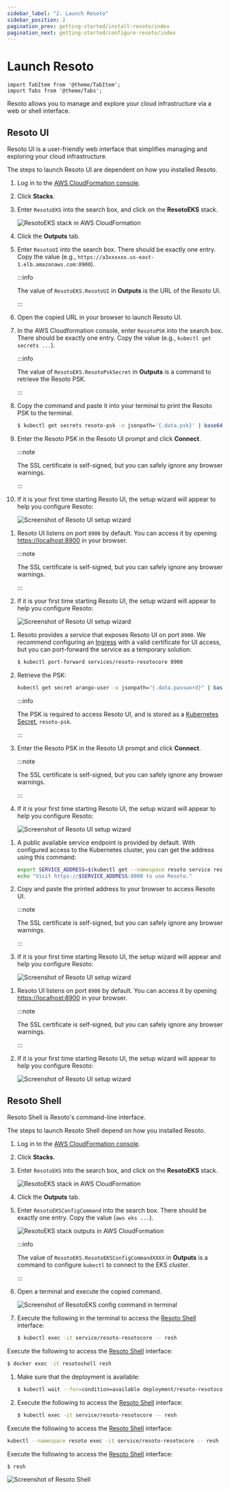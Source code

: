 ```yaml
---
sidebar_label: "2. Launch Resoto"
sidebar_position: 2
pagination_prev: getting-started/install-resoto/index
pagination_next: getting-started/configure-resoto/index
---
```


# Launch Resoto

```mdx-code-block
import TabItem from '@theme/TabItem';
import Tabs from '@theme/Tabs';
```

Resoto allows you to manage and explore your cloud infrastructure via a web or shell interface.

## Resoto UI

Resoto UI is a user-friendly web interface that simplifies managing and exploring your cloud infrastructure.

The steps to launch Resoto UI are dependent on how you installed Resoto.

<Tabs groupId="install-method" querystring>

<TabItem value="aws" label="Amazon Web Services">

1. Log in to the [AWS CloudFormation console](https://console.aws.amazon.com/cloudformation).

2. Click **Stacks**.

3. Enter `ResotoEKS` into the search box, and click on the **ResotoEKS** stack.

   ![ResotoEKS stack in AWS CloudFormation](./img/cf-stack.png)

4. Click the **Outputs** tab.

5. Enter `ResotoUI` into the search box. There should be exactly one entry. Copy the value (e.g., `https://a3xxxxxx.us-east-1.elb.amazonaws.com:8900`).

   :::info

   The value of `ResotoEKS.ResotoUI` in **Outputs** is the URL of the Resoto UI.

   :::

6. Open the copied URL in your browser to launch Resoto UI.

7. In the AWS Cloudformation console, enter `ResotoPSK` into the search box. There should be exactly one entry. Copy the value (e.g., `kubectl get secrets ...`).

   :::info

   The value of `ResotoEKS.ResotoPskSecret` in **Outputs** is a command to retrieve the Resoto PSK.

   :::

8. Copy the command and paste it into your terminal to print the Resoto PSK to the terminal.

   ```bash
   $ kubectl get secrets resoto-psk -o jsonpath='{.data.psk}' | base64 -d
   ```

9. Enter the Resoto PSK in the Resoto UI prompt and click **Connect**.

   :::note

   The SSL certificate is self-signed, but you can safely ignore any browser warnings.

   :::

10. If it is your first time starting Resoto UI, the setup wizard will appear to help you configure Resoto:

    ![Screenshot of Resoto UI setup wizard](../explore-resoto/ui/img/setup-wizard.png)

</TabItem>

<TabItem value="docker" label="Docker">

1. Resoto UI listens on port `8900` by default. You can access it by opening <https://localhost:8900> in your browser.

   :::note

   The SSL certificate is self-signed, but you can safely ignore any browser warnings.

   :::

2. If it is your first time starting Resoto UI, the setup wizard will appear to help you configure Resoto:

   ![Screenshot of Resoto UI setup wizard](../explore-resoto/ui/img/setup-wizard.png)

</TabItem>

<TabItem value="kubernetes" label="Kubernetes">

1. Resoto provides a service that exposes Resoto UI on port `8900`. We recommend configuring an [Ingress](https://kubernetes.io/docs/concepts/services-networking/ingress) with a valid certificate for UI access, but you can port-forward the service as a temporary solution:

   ```bash
   $ kubectl port-forward services/resoto-resotocore 8900
   ```

2. Retrieve the PSK:

   ```bash
   kubectl get secret arango-user -o jsonpath="{.data.password}" | base64 --decode
   ```

   :::info

   The PSK is required to access Resoto UI, and is stored as a [Kubernetes Secret](https://kubernetes.io/docs/concepts/configuration/secret), `resoto-psk`.

   :::

3. Enter the Resoto PSK in the Resoto UI prompt and click **Connect**.

   :::note

   The SSL certificate is self-signed, but you can safely ignore any browser warnings.

   :::

4. If it is your first time starting Resoto UI, the setup wizard will appear to help you configure Resoto:

   ![Screenshot of Resoto UI setup wizard](../explore-resoto/ui/img/setup-wizard.png)

</TabItem>

<TabItem value="digitalocean" label="DigitalOcean">

1. A public available service endpoint is provided by default. With configured access to the Kubernetes cluster, you can get the address using this command:

   ```bash
   export SERVICE_ADDRESS=$(kubectl get --namespace resoto service resoto-resotocore -o jsonpath="{.status.loadBalancer.ingress[0].ip}")
   echo "Visit https://$SERVICE_ADDRESS:8900 to use Resoto."
   ```

2. Copy and paste the printed address to your browser to access Resoto UI.

   :::note

   The SSL certificate is self-signed, but you can safely ignore any browser warnings.

   :::

3. If it is your first time starting Resoto UI, the setup wizard will appear and help you configure Resoto:

   ![Screenshot of Resoto UI setup wizard](../explore-resoto/ui/img/setup-wizard.png)

</TabItem>

<TabItem value="pip" label="pip">

1. Resoto UI listens on port `8900` by default. You can access it by opening <https://localhost:8900> in your browser.

   :::note

   The SSL certificate is self-signed, but you can safely ignore any browser warnings.

   :::

2. If it is your first time starting Resoto UI, the setup wizard will appear to help you configure Resoto:

   ![Screenshot of Resoto UI setup wizard](../explore-resoto/ui/img/setup-wizard.png)

</TabItem>

</Tabs>

## Resoto Shell

Resoto Shell is Resoto's command-line interface.

The steps to launch Resoto Shell depend on how you installed Resoto.

<Tabs groupId="install-method" querystring>

<TabItem value="aws" label="Amazon Web Services">

1. Log in to the [AWS CloudFormation console](https://console.aws.amazon.com/cloudformation).

2. Click **Stacks**.

3. Enter `ResotoEKS` into the search box, and click on the **ResotoEKS** stack.

   ![ResotoEKS stack in AWS CloudFormation](./img/cf-stack.png)

4. Click the **Outputs** tab.

5. Enter `ResotoEKSConfigCommand` into the search box. There should be exactly one entry. Copy the value (`aws eks ...`).

   ![ResotoEKS stack outputs in AWS CloudFormation](./img/cf-output.png)

   :::info

   The value of `ResotoEKS.ResotoEKSConfigCommandXXXX` in **Outputs** is a command to configure `kubectl` to connect to the EKS cluster.

   :::

6. Open a terminal and execute the copied command.

   ![Screenshot of ResotoEKS config command in terminal](./img/k8s-access.png)

7. Execute the following in the terminal to access the [Resoto Shell](../../reference/components/shell.mdx) interface:

   ```bash
   $ kubectl exec -it service/resoto-resotocore -- resh
   ```

</TabItem>

<TabItem value="docker" label="Docker">

Execute the following to access the [Resoto Shell](../../reference/components/shell.mdx) interface:

```bash
$ docker exec -it resotoshell resh
```

</TabItem>

<TabItem value="kubernetes" label="Kubernetes">

1. Make sure that the deployment is available:

   ```bash
   $ kubectl wait --for=condition=available deployment/resoto-resotocore
   ```

2. Execute the following to access the [Resoto Shell](../../reference/components/shell.mdx) interface:

   ```bash
   $ kubectl exec -it service/resoto-resotocore -- resh
   ```

</TabItem>

<TabItem value="digitalocean" label="DigitalOcean">

Execute the following to access the [Resoto Shell](../../reference/components/shell.mdx) interface:

```bash
kubectl --namespace resoto exec -it service/resoto-resotocore -- resh
```

</TabItem>

<TabItem value="pip" label="pip">

Execute the following to access the [Resoto Shell](../../reference/components/shell.mdx) interface:

```bash
$ resh
```

</TabItem>

</Tabs>

![Screenshot of Resoto Shell](../explore-resoto/shell/img/shell.png)
